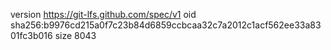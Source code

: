 version https://git-lfs.github.com/spec/v1
oid sha256:b9976cd215a0f7c23b84d6859ccbcaa32c7a2012c1acf562ee33a8301fc3b016
size 8043
